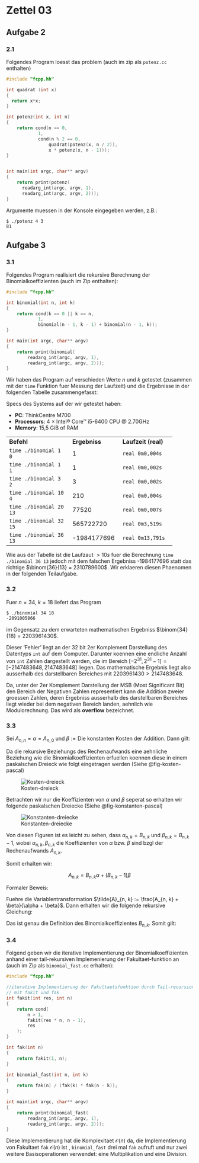 # Zettel 03 {.unnumbered}

## Aufgabe 2

### 2.1 

Folgendes Program loesst das problem (auch im zip als `potenz.cc` enthalten)

```c
#include "fcpp.hh"

int quadrat (int x)
{
  return x*x;
}

int potenz(int x, int n)
{
    return cond(n == 0, 
            1, 
            cond(n % 2 == 0, 
                quadrat(potenz(x, n / 2)), 
                x * potenz(x, n - 1)));
}


int main(int argc, char** argv)
{
    return print(potenz(
      readarg_int(argc, argv, 1), 
      readarg_int(argc, argv, 2)));
}
```
Argumente muessen in der Konsole eingegeben werden, z.B.:

```bash
$ ./potenz 4 3
81
```

## Aufgabe 3

### 3.1 

Folgendes Program realisiert die rekursive Berechnung der Binomialkoeffizienten (auch im Zip enthalten):

```c
#include "fcpp.hh"

int binomial(int n, int k)
{
    return cond(k == 0 || k == n, 
            1,
            binomial(n - 1, k - 1) + binomial(n - 1, k));
}

int main(int argc, char** argv)
{
    return print(binomial(
        readarg_int(argc, argv, 1),
        readarg_int(argc, argv, 2)));
}
```

Wir haben das Program auf verschieden Werte $n$ und $k$ getestet (zusammen mit der `time` Funktion fuer Messung der Laufzeit) 
und die Ergebnisse in der folgenden Tabelle zusammengefasst:

:::{.callout-note}
Specs des Systems auf der wir getestet haben: 

* **PC**: ThinkCentre M700 
* **Processors**: 4 × Intel® Core™ i5-6400 CPU @ 2.70GHz
* **Memory**: 15,5 GiB of RAM

:::

+-------------------------+---------------+---------------------+
| **Befehl**              | **Ergebniss** | **Laufzeit (real)** |
+-------------------------+---------------+---------------------+
| `time ./binomial 1 0`   | 1             | `real 0m0,004s`     |
+-------------------------+---------------+---------------------+
| `time ./binomial 1 1`   | 1             | `real 0m0,002s`     |
+-------------------------+---------------+---------------------+
| `time ./binomial 3 2`   | 3             | `real 0m0,002s`     |
+-------------------------+---------------+---------------------+
| `time ./binomial 10 4`  | 210           | `real 0m0,004s`     |
+-------------------------+---------------+---------------------+
| `time ./binomial 20 13` | 77520         | `real 0m0,007s`     |
+-------------------------+---------------+---------------------+
| `time ./binomial 32 15` | 565722720     | `real 0m3,519s`     |
+-------------------------+---------------+---------------------+
| `time ./binomial 36 13` | -1984177696   | `real 0m13,791s`    |
+-------------------------+---------------+---------------------+

Wie aus der Tabelle ist die Laufzaut $>10s$ fuer die Berechnung `time ./binomial 36 13` jedoch mit dem
falschen Ergebniss -1984177696 statt das richtige $\binom{36}{13} = 2310789600$. Wir erklaeren diesen
Phaenomen in der folgenden Teilaufgabe.

### 3.2

Fuer $n = 34$, $k = 18$ liefert das Program

```bash
$ ./binomial 34 18
-2091005866
```

im Gegensatz zu dem erwarteten mathematischen Ergebniss $\binom{34}{18} = 2203961430$.

Dieser 'Fehler' liegt an der 32 bit 2er Komplement Darstellung des Datentyps `int` auf dem Computer. 
Darunter koennen eine endliche Anzahl von `int` Zahlen dargestellt werden, 
die im Bereich $[-2^{31}, 2^{31} - 1] = [-2147483648, 2147483648]$ liegen.
Das mathematische Ergebnis liegt also ausserhalb des darstellbaren Bereiches mit $2203961430 > 2147483648$. 

Da, unter der 2er Komplement Darstellung der MSB (Most Significant Bit) den Bereich der Negativen Zahlen representiert
kann die Addition zweier groessen Zahlen, deren Ergebniss ausserhalb des darstellbaren Bereiches liegt wieder bei dem negativen 
Bereich landen, aehnlich wie Modulorechnung. Das wird als **overflow** bezeichnet. 

### 3.3 

Sei $A_{n, n} = \alpha = A_{n, 0}$ und $\beta := \text{Die konstanten Kosten der Addition}$. 
Dann gilt:

\begin{align*}
    &A_{n, k} = A_{n-1, k-1} + A_{n-1, k} + \beta 
                \tag{Rekursive Beziehung des Rechenaufwands} \\
    &A_{n, 0} = \alpha = A_{n, n}
\end{align*}

Da die rekursive Beziehungs des Rechenaufwands eine aehnliche Beziehung wie die Binomialkoeffizienten erfuellen
koennen diese in einem paskalschen Dreieck wie folgt eingetragen werden (Siehe @fig-kosten-pascal)

![Kosten-dreieck](imgs/kosten-pascal.png){#fig-kosten-pascal}

Betrachten wir nur die Koeffizienten von $\alpha$ und $\beta$ seperat so erhalten wir folgende paskalschen Dreiecke
(Siehe @fig-konstanten-pascal)

![Konstanten-dreiecke](imgs/konstanten-pascal.png){#fig-konstanten-pascal}

Von diesen Figuren ist es leicht zu sehen, dass $\alpha_{n, k} = B_{n, k}$ und $\beta_{n, k} = B_{n, k} - 1$, wobei
$\alpha_{n, k}, \beta_{n, k}$ die Koeffizienten von $\alpha$ bzw. $\beta$ sind bzgl der Rechenaufwands $A_{n, k}$. 

Somit erhalten wir:

$$A_{n, k} = B_{n, k}\alpha + (B_{n,k} - 1)\beta$$

Formaler Beweis:

Fuehre die Variablentransformation $\tilde{A}_{n, k} := \frac{A_{n, k} + \beta}{\alpha + \beta}$. 
Dann erhalten wir die folgende rekursive Gleichung:

\begin{align*}
    &\tilde{A}_{n, k} = \tilde{A}_{n-1, k-1} + \tilde{A}_{n-1, k} \\
    &\tilde{A}_{n, 0} = 1 = \tilde{A}_{n, n}
\end{align*}

Das ist genau die Definition des Binomialkoeffizientes $B_{n, k}$. Somit gilt:

\begin{align*}
    \tilde{A}_{n, k} &= B_{n, k} \\
    \Rightarrow A_{n, k} &= (\alpha + \beta)\tilde{A}_{n, k} - \beta \\
                         &= (\alpha + \beta)B_{n, k} - \beta \quad \blacksquare
\end{align*}

### 3.4

Folgend geben wir die iterative Implementierung der Binomialkoeffizienten anhand einer tail-rekursiven Implemenierung
der Fakultaet-funktion an (auch im Zip als `binomial_fast.cc` erhalten):

```c
#include "fcpp.hh"

//iterative Implementierung der Fakultaetsfunktion durch Tail-recursion 
// mit fakit und fak
int fakit(int res, int n)
{
    return cond(
        n > 1,
        fakit(res * n, n - 1),
        res
    );
}

int fak(int n)
{
    return fakit(1, n);
}

int binomial_fast(int n, int k)
{
    return fak(n) / (fak(k) * fak(n - k));
}

int main(int argc, char** argv)
{
    return print(binomial_fast(
        readarg_int(argc, argv, 1),
        readarg_int(argc, argv, 2)));
}
```

Diese Implementierung hat die Komplexitaet $\mathcal{O}(n)$ da, die Implementierung von Fakultaet `fak` $\mathcal{O}(n)$ ist
, `binomial_fast` drei mal `fak` aufruft und nur zwei weitere Basisoperationen verwendet: eine Multiplikation und eine Division. 







